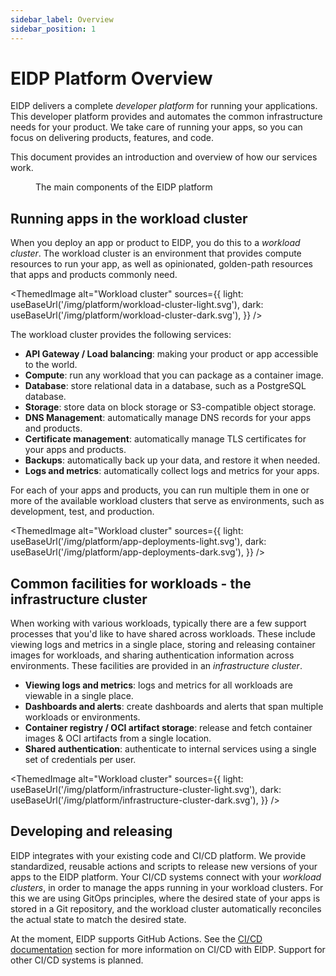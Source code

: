 ```yaml
---
sidebar_label: Overview
sidebar_position: 1
---
```


# EIDP Platform Overview

EIDP delivers a complete *developer platform* for running your applications.
This developer platform provides and automates the common infrastructure needs for your product.
We take care of running your apps, so you can focus on delivering products, features, and code.

This document provides an introduction and overview of how our services work.

<figure>
  <ThemedImage
    alt="EIDP platform overview"
    sources={{
      light: useBaseUrl('/img/platform/eidp-components-light.svg'),
      dark: useBaseUrl('/img/platform/eidp-components-dark.svg'),
    }}
  />
  <figcaption>The main components of the EIDP platform</figcaption>
</figure>

## Running apps in the workload cluster

When you deploy an app or product to EIDP, you do this to a *workload cluster*.
The workload cluster is an environment that provides compute resources to run your app, as well as opinionated, golden-path resources that apps and products commonly need.


<ThemedImage
  alt="Workload cluster"
  sources={{
    light: useBaseUrl('/img/platform/workload-cluster-light.svg'),
    dark: useBaseUrl('/img/platform/workload-cluster-dark.svg'),
  }}
/>

The workload cluster provides the following services:

* **API Gateway / Load balancing**: making your product or app accessible to the world.
* **Compute**: run any workload that you can package as a container image.
* **Database**: store relational data in a database, such as a PostgreSQL database.
* **Storage**: store data on block storage or S3-compatible object storage.
* **DNS Management**: automatically manage DNS records for your apps and products.
* **Certificate management**: automatically manage TLS certificates for your apps and products.
* **Backups**: automatically back up your data, and restore it when needed.
* **Logs and metrics**: automatically collect logs and metrics for your apps.

For each of your apps and products, you can run multiple them in one or more of the available workload clusters that serve as environments, such as development, test, and production.

<ThemedImage
  alt="Workload cluster"
  sources={{
    light: useBaseUrl('/img/platform/app-deployments-light.svg'),
    dark: useBaseUrl('/img/platform/app-deployments-dark.svg'),
  }}
/>


## Common facilities for workloads - the infrastructure cluster

When working with various workloads, typically there are a few support processes that you'd like to have shared across workloads.
These include viewing logs and metrics in a single place, storing and releasing container images for workloads, and sharing authentication information across environments.
These facilities are provided in an *infrastructure cluster*.

* **Viewing logs and metrics**: logs and metrics for all workloads are viewable in a single place.
* **Dashboards and alerts**: create dashboards and alerts that span multiple workloads or environments.
* **Container registry / OCI artifact storage**: release and fetch container images & OCI artifacts from a single location.
* **Shared authentication**: authenticate to internal services using a single set of credentials per user.

<ThemedImage
  alt="Workload cluster"
  sources={{
    light: useBaseUrl('/img/platform/infrastructure-cluster-light.svg'),
    dark: useBaseUrl('/img/platform/infrastructure-cluster-dark.svg'),
  }}
/>

## Developing and releasing

EIDP integrates with your existing code and CI/CD platform.
We provide standardized, reusable actions and scripts to release new versions of your apps to the EIDP platform.
Your CI/CD systems connect with your *workload clusters*, in order to manage the apps running in your workload clusters.
For this we are using GitOps principles, where the desired state of your apps is stored in a Git repository, and the workload cluster automatically reconciles the actual state to match the desired state.

At the moment, EIDP supports GitHub Actions.
See the [CI/CD documentation](../cicd/introduction.md) section for more information on CI/CD with EIDP.
Support for other CI/CD systems is planned.
